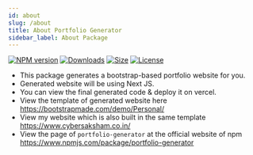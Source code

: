 ```yaml
---
id: about
slug: /about
title: About Portfolio Generator
sidebar_label: About Package
---
```


[![NPM version][npm-image]][npm-url] [![Downloads][downloads-image]][npm-url]
[![Size][size-image]][npm-url] [![License][license-image]][npm-url]

[npm-url]: https://www.npmjs.com/package/portfolio-generator
[downloads-image]: http://img.shields.io/npm/dm/portfolio-generator.svg?style=for-the-badge
[npm-image]: http://img.shields.io/npm/v/portfolio-generator.svg?style=for-the-badge
[size-image]: http://img.shields.io/bundlephobia/min/portfolio-generator.svg?style=for-the-badge
[license-image]: http://img.shields.io/npm/l/portfolio-generator.svg?style=for-the-badge

- This package generates a bootstrap-based portfolio website for you.
- Generated website will be using Next JS.
- You can view the final generated code & deploy it on vercel.
- View the template of generated website here https://bootstrapmade.com/demo/Personal/
- View my website which is also built in the same template https://www.cybersaksham.co.in/
- View the page of `portfolio-generator` at the official website of npm https://www.npmjs.com/package/portfolio-generator
